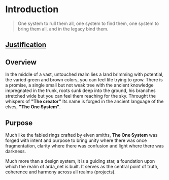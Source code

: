 # Introduction
> One system to rull them all, one system to find them, one system to bring them all, and in the legacy bind them.

## [Justification](?path=/docs/justification--docs)

## Overview
In the middle of a vast, untouched realm lies a land brimming with potential, the varied green and brown colors, 
you can feel life trying to grow. There is a promise, a single small but not weak tree with the ancient knowledge impregnated in the trunk,
roots sunk deep into the ground, his branches stretched wide but you can feel them reaching for the sky. 
Throught the whispers of **"The creator"** Its name is forged in the ancient language of the elves, **"The One System"**.

## Purpose
Much like the fabled rings crafted by elven smiths, **The One System** was forged with intent and purpose to bring unity where 
there was once fragmentation, clarity where there was confusion and light where there was darkness. 

Much more than a design system, it is a guiding star, a foundation upon which the realm of arda_net is built. 
It serves as the central point of truth, coherence and harmony across all realms (projects).